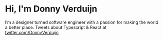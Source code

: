 # Hi, I'm Donny Verduijn

I’m a designer turned software engineer with a passion for making the world a better place. Tweets about Typescript & React at [twitter.com/DonnyVerduijn](https://www.twitter.com/DonnyVerduijn)
